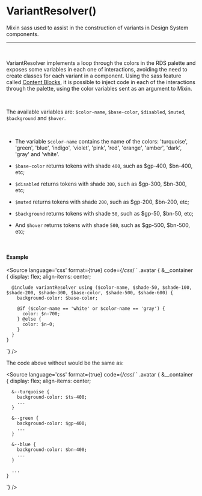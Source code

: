 
<Meta title="Utils/Sass/VariantResolver()"/>

# VariantResolver()

Mixin sass used to assist in the construction of variants in Design System components.

<hr />
<br />

VariantResolver implements a loop through the colors in the RDS palette and exposes some variables in each one
of interactions, avoiding the need to create classes for each variant in a component. Using the sass feature
called [Content Blocks](https://sass-lang.com/documentation/at-rules/mixin#content-blocks), it is possible to inject code
in each of the interactions through the palette, using the color variables sent as an argument to Mixin.

<br />

The available variables are:
``$color-name``, ``$base-color``, ``$disabled``, ``$muted``, ``$background`` and ``$hover``.

<br />

- The variable ``$color-name`` contains the name of the colors: 'turquoise', 'green', 'blue', 'indigo', 'violet',
'pink', 'red', 'orange', 'amber', 'dark', 'gray' and 'white'.

- ``$base-color`` returns tokens with shade `400`, such as $gp-400, $bn-400, etc;
- ``$disabled`` returns tokens with shade `300`, such as $gp-300, $bn-300, etc;
- ``$muted`` returns tokens with shade `200`, such as $gp-200, $bn-200, etc;
- ``$background`` returns tokens with shade `50`, such as $gp-50, $bn-50, etc;
- And ``$hover`` returns tokens with shade `500`, such as $gp-500, $bn-500, etc;

<br />

#### Example

<Story name="VariantResolver">
</Story>

<Source
	language='css'
	format={true}
	code={/*css*/ `
  .avatar {
    &__container {
      display: flex;
      align-items: center;
 
      @include variantResolver using ($color-name, $shade-50, $shade-100, $shade-200, $shade-300, $base-color, $shade-500, $shade-600) {
        background-color: $base-color;
 
        @if ($color-name == 'white' or $color-name == 'gray') {
          color: $n-700;
        } @else {
          color: $n-0;
        }
      }
    }
`}
/>

The code above without would be the same as:

<Source
	language='css'
	format={true}
	code={/*css*/ `
  .avatar {
    &__container {
      display: flex;
      align-items: center;
 
      &--turquoise {
        background-color: $ts-400;
        ...
      }
 
      &--green {
        background-color: $gp-400;
        ...
      }
 
      &--blue {
        background-color: $bn-400;
        ...
      }
 
      ...
    }
`}
/>
